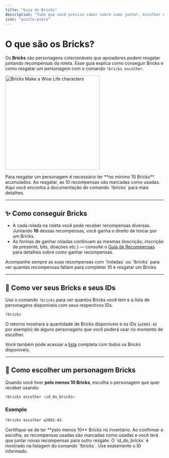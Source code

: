 ```yaml
---
title: "Guia de Bricks"
description: "Tudo que você precisa saber sobre como juntar, escolher e trocar personagens Bricks"
icon: "puzzle-piece"
---
```


# O que são os Bricks?

Os **Bricks** são personagens colecionáveis que apoiadores podem resgatar juntando recompensas da roleta. Esse guia explica como conseguir Bricks e como resgatar um personagem com o comando `!bricks escolher`.

<img 
  src="/images/bricks.jpg" 
  alt="Bricks Make a Wise Life characters"
  height="300"
  className="rounded-lg"
/>

<Note>
  Para resgatar um personagem é necessário ter **no mínimo 10 Bricks** acumulados. Ao resgatar, as 10 recompensas são marcadas como usadas.
</Note>

<Card title="Documentação do comando !bricks" icon="book" href="/commands/bricks" cta="Ler documentação">
  Aqui você encontra a documentação do comando `!bricks` para mais detalhes.
</Card>

---

## ✨ Como conseguir Bricks

* A cada rolada na roleta você pode receber recompensas diversas. Juntando **10** dessas recompensas, você ganha o direito de trocar por um Bricks.
* As formas de ganhar roladas continuam as mesmas (inscrição, inscrição de presente, bits, doações etc.) — consulte o [Guia de Recompensas](/parkejunior/rewards-guide) para detalhes sobre como ganhar recompensas.

<Tip>
  Acompanhe sempre as suas recompensas com `!roladas` ou `!bricks` para ver quantas recompensas faltam para completar 10 e resgatar um Bricks.
</Tip>

---

## 🔎 Como ver seus Bricks e seus IDs

Use o comando `!bricks` para ver quantos Bricks você tem e a lista de personagens disponíveis com seus respectivos IDs.

```bash
!bricks
```

O retorno mostrará a quantidade de Bricks disponíveis e os IDs (`w2601-42` por exemplo) de alguns personagens que você poderá usar no momento de escolher.

Você também pode acessar a [lista](https://bit.ly/parkebricks) completa com todos os Bricks disponíveis. 

---

## 🎯 Como escolher um personagem Bricks

Quando você tiver **pelo menos 10 Bricks**, escolha o personagem que quer receber usando:

```bash
!bricks escolher <id_do_bricks>
```

### Exemplo

```bash
!bricks escolher w2601-42
```

<Warning>
  Certifique-se de ter **pelo menos 10** Bricks no inventário. Ao confirmar a escolha, as recompensas usadas são marcadas como usadas e você terá que juntar novas recompensas para outro resgate.
</Warning>

<Note>
  O `id_do_bricks` é mostrado na listagem do comando `!bricks`. Use exatamente o ID informado.
</Note>
